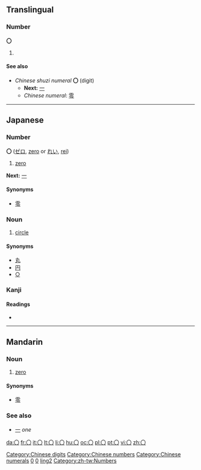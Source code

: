 {{also|Appendix:Variations of "o"}}

==Translingual==

===Number===
'''〇'''

# {{defn|Translingual}}

====See also====
* ''Chinese shuzi numeral'' '''〇''' (digit)
** '''Next:''' [[一]]
** ''Chinese numeral'': [[零]]

[[Category:Chinese digits]]
[[Category:Chinese numbers]]
[[Category:Chinese numerals]]

----

==Japanese==

===Number===
'''〇''' ([[ゼロ]], [[zero]] or [[れい]], [[rei]])

# [[zero]]

'''Next:''' [[一]]

====Synonyms====
* [[零]]

===Noun===
{{ja-noun|k|hira=まる|rom=maru}}

# [[circle]]

====Synonyms====
* [[丸]]
* [[円]]
* [[○]]

===Kanji===
{{ja-kanji|grade=|rs=〇00}}

====Readings====
* {{ja-readings|on=|kun=[[まる]] ([[maru]]), [[かんじすうじゼロ]] ([[kanjisūjizero]])}}

[[Category:Japanese numbers|0]]
[[Category:Japanese numerals|0]]

----

==Mandarin==

===Noun===
{{cmn-noun|ts|pin=líng|pint=ling2|rs=〇00}}

# [[zero]]

====Synonyms====
* [[零]]

===See also===
* [[一]] ''one''

[[Category:zh-cn:Numbers|ling2]]
[[Category:zh-tw:Numbers]]

[[da:〇]]
[[fr:〇]]
[[it:〇]]
[[lt:〇]]
[[li:〇]]
[[hu:〇]]
[[oc:〇]]
[[pl:〇]]
[[pt:〇]]
[[vi:〇]]
[[zh:〇]]